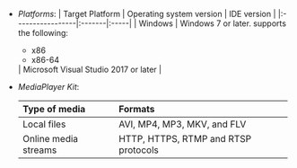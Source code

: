 <PlatformWrapper platform="windows">

<ProductWrapper notAllowed="signaling, cloud-recording">

- *Platforms*:
    | Target Platform | Operating system version | IDE version     |
    |:-----------------|:-------|:-----|
    | Windows         | Windows 7 or later. <Vg k="VSDK" /> supports the following: <ul><li>x86</li><li>x86-64</li></ul>  | Microsoft Visual Studio 2017 or later |

- *MediaPlayer Kit*:

    | Type of media       | Formats       |
    |:--|:---|
    |Local files |AVI, MP4, MP3, MKV, and FLV          |
    |Online media streams |HTTP, HTTPS, RTMP and RTSP protocols |

</ProductWrapper>

</PlatformWrapper>

